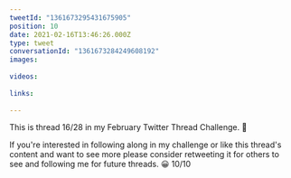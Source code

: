 ```yaml
---
tweetId: "1361673295431675905"
position: 10
date: 2021-02-16T13:46:26.000Z
type: tweet
conversationId: "1361673284249608192"
images:
  
videos:
  
links:
  
---
```

This is thread 16/28 in my February Twitter Thread Challenge. 📆

If you're interested in following along in my challenge or like this thread's content and want to see more please consider retweeting it for others to see and following me for future threads. 😀 10/10
